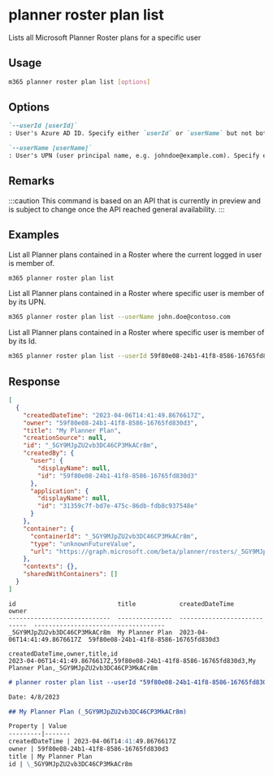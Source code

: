 
# planner roster plan list

Lists all Microsoft Planner Roster plans for a specific user

## Usage

```sh
m365 planner roster plan list [options]
```

## Options

```md defintion-list
`--userId [userId]`
: User's Azure AD ID. Specify either `userId` or `userName` but not both. Specify this option only when using application permissions.

`--userName [userName]`
: User's UPN (user principal name, e.g. johndoe@example.com). Specify either `userId` or `userName` but not both. Specify this option only when using application permissions.
```

<Global />

## Remarks

:::caution
This command is based on an API that is currently in preview and is subject to change once the API reached general availability.
:::

## Examples

List all Planner plans contained in a Roster where the current logged in user is member of.

```sh
m365 planner roster plan list
```

List all Planner plans contained in a Roster where specific user is member of by its UPN.

```sh
m365 planner roster plan list --userName john.doe@contoso.com
```

List all Planner plans contained in a Roster where specific user is member of by its Id.

```sh
m365 planner roster plan list --userId 59f80e08-24b1-41f8-8586-16765fd830d3
```

## Response

<Tabs>
  <TabItem value="JSON">

  ```json
  [
    {
      "createdDateTime": "2023-04-06T14:41:49.8676617Z",
      "owner": "59f80e08-24b1-41f8-8586-16765fd830d3",
      "title": "My Planner Plan",
      "creationSource": null,
      "id": "_5GY9MJpZU2vb3DC46CP3MkACr8m",
      "createdBy": {
        "user": {
          "displayName": null,
          "id": "59f80e08-24b1-41f8-8586-16765fd830d3"
        },
        "application": {
          "displayName": null,
          "id": "31359c7f-bd7e-475c-86db-fdb8c937548e"
        }
      },
      "container": {
        "containerId": "_5GY9MJpZU2vb3DC46CP3MkACr8m",
        "type": "unknownFutureValue",
        "url": "https://graph.microsoft.com/beta/planner/rosters/_5GY9MJpZU2vb3DC46CP3MkACr8m"
      },
      "contexts": {},
      "sharedWithContainers": []
    }
  ]
  ```

  </TabItem>
  <TabItem value="Text">

  ```text
  id                            title            createdDateTime               owner
  ----------------------------  ---------------  ----------------------------  ------------------------------------
  _5GY9MJpZU2vb3DC46CP3MkACr8m  My Planner Plan  2023-04-06T14:41:49.8676617Z  59f80e08-24b1-41f8-8586-16765fd830d3
  ```

  </TabItem>
  <TabItem value="CSV">

  ```csv
  createdDateTime,owner,title,id
  2023-04-06T14:41:49.8676617Z,59f80e08-24b1-41f8-8586-16765fd830d3,My Planner Plan,_5GY9MJpZU2vb3DC46CP3MkACr8m
  ```

  </TabItem>
  <TabItem value="Markdown">

  ```md
  # planner roster plan list --userId "59f80e08-24b1-41f8-8586-16765fd830d3"

  Date: 4/8/2023

  ## My Planner Plan (_5GY9MJpZU2vb3DC46CP3MkACr8m)

  Property | Value
  ---------|-------
  createdDateTime | 2023-04-06T14:41:49.8676617Z
  owner | 59f80e08-24b1-41f8-8586-16765fd830d3
  title | My Planner Plan
  id | \_5GY9MJpZU2vb3DC46CP3MkACr8m
  ```

  </TabItem>
</Tabs>

